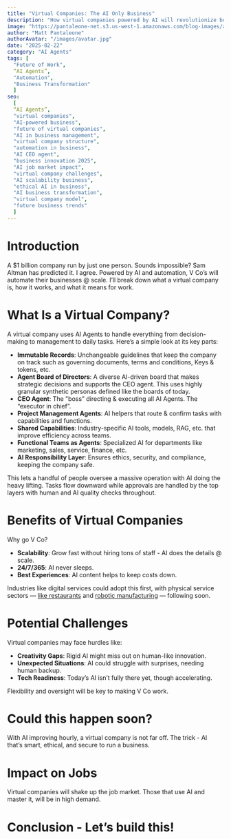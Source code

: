 ```yaml
---
title: "Virtual Companies: The AI Only Business"
description: "How virtual companies powered by AI will revolutionize business with just a few employees.  And $1 billion or more in revenue."
image: "https://pantaleone-net.s3.us-west-1.amazonaws.com/blog-images/ai-agents-vco.jpg"
author: "Matt Pantaleone"
authorAvatar: "/images/avatar.jpg"
date: "2025-02-22"
category: "AI Agents"
tags: [
  "Future of Work",
  “AI Agents”,
  "Automation",
  "Business Transformation"
  ]
seo:
  [
  “AI Agents”,
  "virtual companies",
  "AI-powered business",
  "future of virtual companies",
  "AI in business management",
  "virtual company structure",
  "automation in business",
  "AI CEO agent",
  "business innovation 2025",
  "AI job market impact",
  "virtual company challenges",
  "AI scalability business",
  "ethical AI in business",
  "AI business transformation",
  "virtual company model",
  "future business trends"
  ]
---
```


# Introduction
A $1 billion company run by just one person. Sounds impossible? Sam Altman has predicted it. I agree. Powered by AI and automation, V Co’s will automate their businesses @ scale. I’ll break down what a virtual company is, how it works, and what it means for work.

# What Is a Virtual Company?
A virtual company uses AI Agents to handle everything from decision-making to management to daily tasks. Here’s a simple look at its key parts:

- **Immutable Records**: Unchangeable guidelines that keep the company on track such as governing documents, terms and conditions, Keys & tokens, etc.
- **Agent Board of Directors**: A diverse AI-driven board that makes strategic decisions and supports the CEO agent. This uses highly granular synthetic personas defined like the boards of today.
- **CEO Agent**: The "boss” directing & executing all AI Agents.   The “executor in chief”.
- **Project Management Agents**: AI helpers that route & confirm tasks with capabilities and functions.
- **Shared Capabilities**: Industry-specific AI tools, models, RAG, etc.  that improve efficiency across teams.
- **Functional Teams as Agents**: Specialized AI for departments like marketing, sales, service, finance, etc.
- **AI Responsibility Layer**: Ensures ethics, security, and compliance, keeping the company safe.

This lets a handful of people oversee a massive operation with AI doing the heavy lifting. Tasks flow downward while approvals are handled by the top layers with human and AI quality checks throughout.

# Benefits of Virtual Companies
Why go V Co? 
- **Scalability**: Grow fast without hiring tons of staff - AI does the details @ scale.
- **24/7/365**: AI never sleeps.
- **Best Experiences**: AI content helps to keep costs down.

Industries like digital services could adopt this first, with physical service sectors — [like restaurants](https://foodondemand.com/07102024/a-behind-the-scenes-look-at-the-robot-run-restaurant-caliexpress-by-flippy/) and [robotic manufacturing](https://youtu.be/DrNcXgoFv20?si=_QJZHOjh400Ep_rF) — following soon.

# Potential Challenges
Virtual companies may face hurdles like:
- **Creativity Gaps**: Rigid AI might miss out on human-like innovation.
- **Unexpected Situations**: AI could struggle with surprises, needing human backup.
- **Tech Readiness**: Today’s AI isn’t fully there yet, though accelerating.

Flexibility and oversight will be key to making V Co work.

# Could this happen soon? 
With AI improving hourly, a virtual company is not far off. The trick - AI that’s smart, ethical, and secure to run a business.

# Impact on Jobs
Virtual companies will shake up the job market. Those that use AI and master it, will be in high demand.

# Conclusion - Let’s build this!
